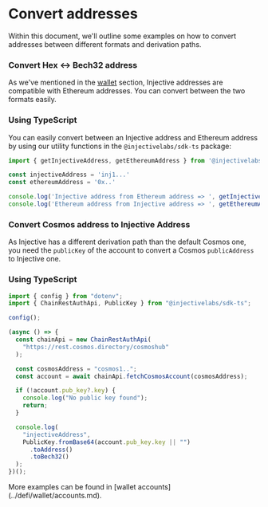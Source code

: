 # Convert addresses

Within this document, we'll outline some examples on how to convert addresses between different formats and derivation paths.

### Convert Hex ↔ Bech32 address

As we've mentioned in the [wallet](../defi/wallet/README.md "mention") section, Injective addresses are compatible with Ethereum addresses. You can convert between the two formats easily.

### Using TypeScript

You can easily convert between an Injective address and Ethereum address by using our utility functions in the `@injectivelabs/sdk-ts` package:

```typescript
import { getInjectiveAddress, getEthereumAddress } from '@injectivelabs/sdk-ts'

const injectiveAddress = 'inj1...'
const ethereumAddress = '0x..'

console.log('Injective address from Ethereum address => ', getInjectiveAddress(ethereumAddress))
console.log('Ethereum address from Injective address => ', getEthereumAddress(injectiveAddress))
```

### **Convert Cosmos address to Injective Address**

As Injective has a different derivation path than the default Cosmos one, you need the `publicKey` of the account to convert a Cosmos `publicAddress` to Injective one.

### Using TypeScript

```typescript
import { config } from "dotenv";
import { ChainRestAuthApi, PublicKey } from "@injectivelabs/sdk-ts";

config();

(async () => {
  const chainApi = new ChainRestAuthApi(
    "https://rest.cosmos.directory/cosmoshub"
  );

  const cosmosAddress = "cosmos1..";
  const account = await chainApi.fetchCosmosAccount(cosmosAddress);

  if (!account.pub_key?.key) {
    console.log("No public key found");
    return;
  }

  console.log(
    "injectiveAddress",
    PublicKey.fromBase64(account.pub_key.key || "")
      .toAddress()
      .toBech32()
  );
})();
```

<Callout icon="info" color="#07C1FF" iconType="regular">
More examples can be found in [wallet accounts](../defi/wallet/accounts.md).
</Callout>
